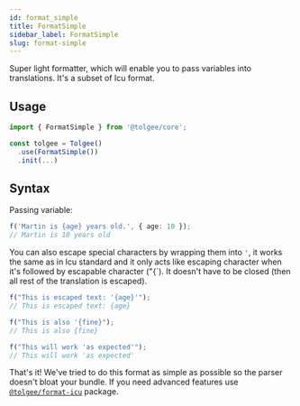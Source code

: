 ```yaml
---
id: format_simple
title: FormatSimple
sidebar_label: FormatSimple
slug: format-simple
---
```


Super light formatter, which will enable you to pass variables into translations.
It's a subset of Icu format.

## Usage

```ts
import { FormatSimple } from '@tolgee/core';

const tolgee = Tolgee()
  .use(FormatSimple())
  .init(...)
```

## Syntax

Passing variable:

```ts
f('Martin is {age} years old.', { age: 10 });
// Martin is 10 years old
```

You can also escape special characters by wrapping them into `'`, it works the same as in Icu standard and it only
acts like escaping character when it's followed by escapable character ("{`). It doesn't have to be closed (then all
rest of the translation is escaped).

```ts
f("This is escaped text: '{age}'");
// This is escaped text: {age}

f("This is also '{fine}");
// This is also {fine}

f("This will work 'as expected'");
// This will work 'as expected'
```

That's it! We've tried to do this format as simple as possible so the parser doesn't bloat your bundle.
If you need advanced features use [`@tolgee/format-icu`](/docs/icu_message_format) package.
